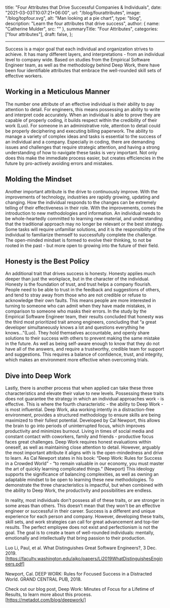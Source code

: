   title: "Four Attributes that Drive Successful Companies & Individuals",
  date: "2021-03-03T10:07:21+06:00",
  url: "/blog/fourattributes",
  image: "/blog/topfour.svg",
  alt: "Man looking at a pie chart",
  type: "blog",
  description: "Learn the four attributes that drive success",
  author: { name: "Catherine Mulder", src: "" },
  summaryTitle: "Four Attributes",
  categories: ["four attributes"],
  draft: false,
};

---

Success is a major goal that each individual and organization strives to achieve. It has many different layers, and interpretations - from an individual level to company wide. Based on studies from the Empirical Software Engineer team, as well as the methodology behind Deep Work, there have been four identifiable attributes that embrace the well-rounded skill sets of effective workers.

## Working in a Meticulous Manner

The number one attribute of an effective individual is their ability to pay attention to detail. For engineers, this means possessing an ability to write and interpret code accurately. When an individual is able to prove they are capable of properly coding, it builds respect within the credibility of their work (Luo). For someone in an administrative role, attention to detail could be properly deciphering and executing billing paperwork. The ability to manage a variety of complex ideas and tasks is essential to the success of an individual and a company. Especially in coding, there are demanding issues and challenges that require strategic attention, and having a strong understanding of how to navigate these tasks is very important. Not only does this make the immediate process easier, but creates efficiencies in the future by pro-actively avoiding errors and mistakes.

## Molding the Mindset

Another important attribute is the drive to continuously improve. With the improvements of technology, industries are rapidly growing, updating and changing. How the individual responds to the changes can be extremely telling of their effectiveness in their role. With the improvements, comes the introduction to new methodologies and information. An individual needs to be whole-heartedly committed to learning new material, and understanding that the traditional approach may no longer be relevant or the best strategy. Some tasks will require unfamiliar solutions, and it is the responsibility of the individual to familiarize themself to successfully complete the challenge. The open-minded mindset is formed to evolve their thinking, to not be rooted in the past - but more open to growing into the future of their field.

## Honesty is the Best Policy

An additional trait that drives success is honesty. Honesty applies much deeper than just the workplace, but in the character of the individual. Honesty is the foundation of trust, and trust helps a company flourish. People need to be able to trust in the feedback and suggestions of others, and tend to stray away from those who are not credible or refuse to acknowledge their own faults. This means people are more interested in turning to someone who can admit when they have made mistakes, in comparison to someone who masks their errors. In the study by the Empirical Software Engineer team, their results concluded that honesty was the third most prioritized trait among engineers, concluding that “a great developer simultaneously knows a lot and questions everything he knows...”(Luo). They hold themselves accountable, and openly share solutions to their success with others to prevent making the same mistake in the future. As well as being self-aware enough to know that they do not have all of the answers, and require a trustworthy, credible team for support and suggestions. This requires a balance of confidence, trust, and integrity, which makes an environment more effective when overcoming trials.

## Dive into Deep Work

Lastly, there is another process that when applied can take these three characteristics and elevate their value to new levels. Possessing these traits does not guarantee the strategy in which an individual approaches work - is effective. This is where the fourth characteristic - the ability to Deep Work - is most influential. Deep Work, aka working intently in a distraction-free environment, provides a structured methodology to ensure skills are being maximized to their fullest potential. Developed by Cal Newport, this allows the brain to go into periods of uninterrupted focus, which improves productivity and minimizes burnout. Living in times of social media and constant contact with coworkers, family and friends - productive focus faces great challenges. Deep Work requires honest evaluations within oneself, as well as maintaining close attention to detail. However, arguably the most important attribute it aligns with is the open-mindedness and drive to learn. As Cal Newport states in his book: “Deep Work: Rules for Success in a Crowded World” - “to remain valuable in our economy, you must master the art of quickly learning complicated things.” (Newport) This ideology supports the significance of balancing complexities, as well as owning an adaptable mindset to be open to learning these new methodologies. To demonstrate the three characteristics is impactful, but when combined with the ability to Deep Work, the productivity and possibilities are endless.

In reality, most individuals don’t possess all of these traits, or are stronger in some areas than others. This doesn’t mean that they won't be an effective engineer or successful in their career. Success is a different and unique experience for each person and company. However, developing these traits, skill sets, and work strategies can call for great advancement and top-tier results. The perfect employee does not exist and perfectionism is not the goal. The goal is to create a team of well-rounded individuals: mentally, emotionally and intellectually that bring passion to their production.

Luo Li, Paul, et al. What Distinguishes Great Software Engineers?, 3 Dec. 2019. [https://faculty.washington.edu/ajko/papers/Li2019WhatDistinguishesEngineers.pdf]

Newport, Cal. DEEP WORK: Rules for Focused Success in a Distracted World. GRAND CENTRAL PUB, 2018.

Check out our blog post, Deep Work: Minutes of Focus for a Lifetime of Results, to learn more about this process. [https://metadot.com/blog/deepwork/]
